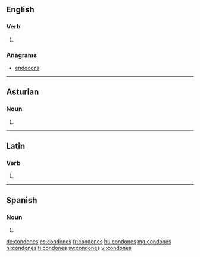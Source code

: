 ==English==

===Verb===
{{head|en|verb form}}

# {{en-third-person singular of|condone}}

===Anagrams===
* [[endocons#English|endocons]]

----

==Asturian==

===Noun===
{{head|ast|noun form|g=m-p}}

# {{plural of|condón|lang=ast}}
----

==Latin==

===Verb===
{{la-verb-form|condōnēs}}

# {{inflection of|condōnō||2|s|pres|act|sub|lang=la}}

----

==Spanish==

===Noun===
{{head|es|noun form|g=m-p}}

# {{plural of|condón|lang=es}}

[[de:condones]]
[[es:condones]]
[[fr:condones]]
[[hu:condones]]
[[mg:condones]]
[[nl:condones]]
[[fi:condones]]
[[sv:condones]]
[[vi:condones]]